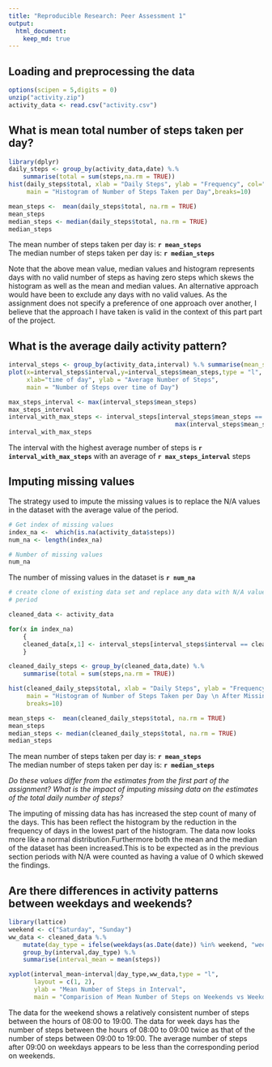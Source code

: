 ```yaml
---
title: "Reproducible Research: Peer Assessment 1"
output: 
  html_document:
    keep_md: true
---
```



## Loading and preprocessing the data
```r
options(scipen = 5,digits = 0)
unzip("activity.zip")
activity_data <- read.csv("activity.csv")

```



## What is mean total number of steps taken per day?

```r
library(dplyr)
daily_steps <- group_by(activity_data,date) %.% 
    summarise(total = sum(steps,na.rm = TRUE))
hist(daily_steps$total, xlab = "Daily Steps", ylab = "Frequency", col="red", 
     main = "Histogram of Number of Steps Taken per Day",breaks=10)

mean_steps <-  mean(daily_steps$total, na.rm = TRUE)
mean_steps
median_steps <- median(daily_steps$total, na.rm = TRUE)
median_steps

```


The mean number of steps taken per day is: 
**`r mean_steps`**  
The median number of steps taken per day is: 
**`r median_steps`**

Note that the above mean value, median values and histogram represents days with no valid number 
of steps as having zero steps which skews the histogram as well as the mean and median values. 
An alternative approach would have been to exclude any days with no valid values. As the assignment 
does not specify a preference of one approach over another, I believe that the approach I have
taken is valid in the context of this part part of the project. 


## What is the average daily activity pattern?

```r
interval_steps <- group_by(activity_data,interval) %.% summarise(mean_steps=mean(steps,na.rm=TRUE))
plot(x=interval_steps$interval,y=interval_steps$mean_steps,type = "l",
     xlab="time of day", ylab = "Average Number of Steps", 
     main = "Number of Steps over time of Day")

max_steps_interval <- max(interval_steps$mean_steps)
max_steps_interval
interval_with_max_steps <- interval_steps[interval_steps$mean_steps == 
                                              max(interval_steps$mean_steps),1]
interval_with_max_steps
```

The interval with the highest average number of steps is **`r interval_with_max_steps`** 
with an average of **`r max_steps_interval`** steps

## Imputing missing values

The strategy used to impute the missing values is to replace the N/A values in the dataset with the average value of the period. 

```r

# Get index of missing values
index_na <-  which(is.na(activity_data$steps))
num_na <- length(index_na)

# Number of missing values
num_na
```

The number of missing values in the dataset is **`r num_na`**

```r

# create clone of existing data set and replace any data with N/A values by mean for that 
# period

cleaned_data <- activity_data

for(x in index_na)
    {
    cleaned_data[x,1] <- interval_steps[interval_steps$interval == cleaned_data[x,3],2]  
    }

cleaned_daily_steps <- group_by(cleaned_data,date) %.% 
    summarise(total = sum(steps,na.rm = TRUE))

hist(cleaned_daily_steps$total, xlab = "Daily Steps", ylab = "Frequency", col="red", 
     main = "Histogram of Number of Steps Taken per Day \n After Missing Values are Imputed",
     breaks=10)
```

```r
mean_steps <-  mean(cleaned_daily_steps$total, na.rm = TRUE)
mean_steps
median_steps <- median(cleaned_daily_steps$total, na.rm = TRUE)
median_steps

```


The mean number of steps taken per day is: 
**`r mean_steps`**  
The median number of steps taken per day is: 
**`r median_steps`**

*Do these values differ from the estimates from the first part of the assignment?* 
*What is the impact of imputing missing data on the estimates of the total daily number of steps?*

The imputing of missing data has has increased the step count of many of the days. This has 
been reflect the histogram by the reduction in the frequency of days in the lowest part of the 
histogram. The data now looks more like a normal distribution.Furthermore both the mean and
the median of the dataset has been increased.This is to be expected as in the previous section periods with N/A were counted as having a value of 0 which skewed the findings.  

## Are there differences in activity patterns between weekdays and weekends?

```r

library(lattice)
weekend <- c("Saturday", "Sunday")
ww_data <- cleaned_data %.% 
    mutate(day_type = ifelse(weekdays(as.Date(date)) %in% weekend, "weekend", "weekday")) %.%
    group_by(interval,day_type) %.%
    summarise(interval_mean = mean(steps))

xyplot(interval_mean~interval|day_type,ww_data,type = "l", 
       layout = c(1, 2),
       ylab = "Mean Number of Steps in Interval", 
       main = "Comparision of Mean Number of Steps on Weekends vs Weekdays")

```

The data for the weekend shows a relatively consistent number of steps between the hours of 08:00 to 19:00. The data for week days has the number of steps between the hours of 08:00 to 09:00 twice as that of the number of steps between 09:00 to 19:00. The average number of steps after 09:00 on weekdays appears to be less than the corresponding period on weekends.    